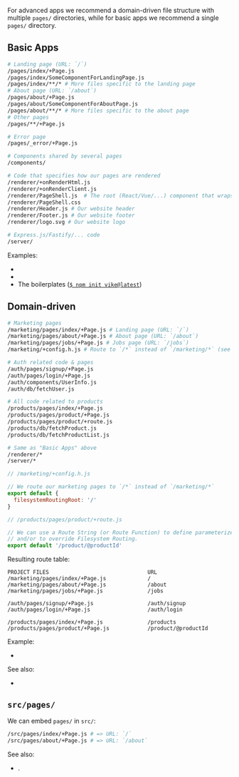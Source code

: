 
<TourRecommendation />

For advanced apps we recommend a domain-driven file structure with multiple `pages/` directories,
while for basic apps we recommend a single `pages/` directory.

## Basic Apps

```bash
# Landing page (URL: `/`)
/pages/index/+Page.js
/pages/index/SomeComponentForLandingPage.js
/pages/index/**/* # More files specific to the landing page
# About page (URL: `/about`)
/pages/about/+Page.js
/pages/about/SomeComponentForAboutPage.js
/pages/about/**/* # More files specific to the about page
# Other pages
/pages/**/+Page.js

# Error page
/pages/_error/+Page.js

# Components shared by several pages
/components/

# Code that specifies how our pages are rendered
/renderer/+onRenderHtml.js
/renderer/+onRenderClient.js
/renderer/PageShell.js  # The root (React/Vue/...) component that wraps the `Page` component
/renderer/PageShell.css
/renderer/Header.js # Our website header
/renderer/Footer.js # Our website footer
/renderer/logo.svg # Our website logo

# Express.js/Fastify/... code
/server/
```

Examples:
- <Link href='/examples/react/' />
- <Link href='/examples/vue/' />
- The boilerplates ([`$ npm init vike@latest`](/scaffold))

## Domain-driven

```bash
# Marketing pages
/marketing/pages/index/+Page.js # Landing page (URL: `/`)
/marketing/pages/about/+Page.js # About page (URL: `/about`)
/marketing/pages/jobs/+Page.js # Jobs page (URL: `/jobs`)
/marketing/+config.h.js # Route to `/*` instead of `/marketing/*` (see below)

# Auth related code & pages
/auth/pages/signup/+Page.js
/auth/pages/login/+Page.js
/auth/components/UserInfo.js
/auth/db/fetchUser.js

# All code related to products
/products/pages/index/+Page.js
/products/pages/product/+Page.js
/products/pages/product/+route.js
/products/db/fetchProduct.js
/products/db/fetchProductList.js

# Same as "Basic Apps" above
/renderer/*
/server/*
```

```js
// /marketing/+config.h.js

// We route our marketing pages to `/*` instead of `/marketing/*`
export default {
  filesystemRoutingRoot: '/'
}
```

```js
// /products/pages/product/+route.js

// We can use a Route String (or Route Function) to define parameterized routes
// and/or to override Filesystem Routing.
export default '/product/@productId'
```

Resulting route table:

```
PROJECT FILES                               URL
/marketing/pages/index/+Page.js             /
/marketing/pages/about/+Page.js             /about
/marketing/pages/jobs/+Page.js              /jobs

/auth/pages/signup/+Page.js                 /auth/signup
/auth/pages/login/+Page.js                  /auth/login

/products/pages/index/+Page.js              /products
/products/pages/product/+Page.js            /product/@productId
```

Example:
 - <Link href='/examples/file-structure-domain-driven/' />

See also:
- <Link href="/filesystemRoutingRoot" />

## `src/pages/`

We can embed `pages/` in `src/`:

```bash
/src/pages/index/+Page.js # => URL: `/`
/src/pages/about/+Page.js # => URL: `/about`
```

See also:
 - <Link href="/filesystem-routing" />.
